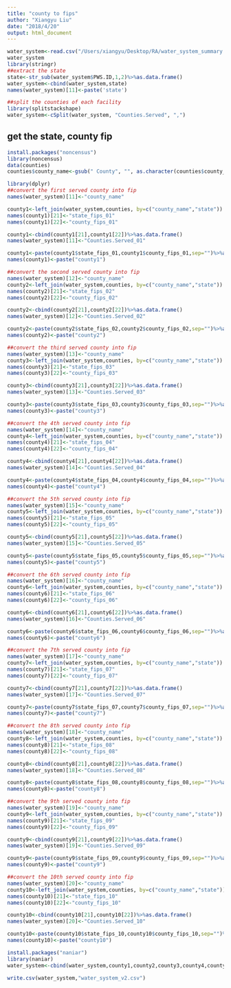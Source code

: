 ```yaml
---
title: "county to fips"
author: "Xiangyu Liu"
date: "2018/4/20"
output: html_document
---
```


```r
water_system<-read.csv("/Users/xiangyu/Desktop/RA/water_system_summary.csv")
water_system
library(stringr)
##extract the state
state<-str_sub(water_system$PWS.ID,1,2)%>%as.data.frame()
water_system<-cbind(water_system,state)
names(water_system)[11]<-paste('state')
```

```r
##split the counties of each facility
library(splitstackshape)
water_system<-cSplit(water_system, "Counties.Served", ",")
```

## get the state, county fip
```r
install.packages("noncensus")
library(noncensus)
data(counties)
counties$county_name<-gsub(" County", "", as.character(counties$county_name) )
```

```r
library(dplyr)
##convert the first served county into fip
names(water_system)[11]<-"county_name"

county1<-left_join(water_system,counties, by=c("county_name","state"))
names(county1)[21]<-"state_fips_01"
names(county1)[22]<-"county_fips_01"

county1<-cbind(county1[21],county1[22])%>%as.data.frame()
names(water_system)[11]<-"Counties.Served_01"

county1<-paste(county1$state_fips_01,county1$county_fips_01,sep="")%>%as.data.frame()
names(county1)<-paste("county1")

##convert the second served county into fip
names(water_system)[12]<-"county_name"
county2<-left_join(water_system,counties, by=c("county_name","state"))
names(county2)[21]<-"state_fips_02"
names(county2)[22]<-"county_fips_02"

county2<-cbind(county2[21],county2[22])%>%as.data.frame()
names(water_system)[12]<-"Counties.Served_02"

county2<-paste(county2$state_fips_02,county2$county_fips_02,sep="")%>%as.data.frame()
names(county2)<-paste("county2")

##convert the third served county into fip
names(water_system)[13]<-"county_name"
county3<-left_join(water_system,counties, by=c("county_name","state"))
names(county3)[21]<-"state_fips_03"
names(county3)[22]<-"county_fips_03"

county3<-cbind(county3[21],county3[22])%>%as.data.frame()
names(water_system)[13]<-"Counties.Served_03"

county3<-paste(county3$state_fips_03,county3$county_fips_03,sep="")%>%as.data.frame()
names(county3)<-paste("county3")

##convert the 4th served county into fip
names(water_system)[14]<-"county_name"
county4<-left_join(water_system,counties, by=c("county_name","state"))
names(county4)[21]<-"state_fips_04"
names(county4)[22]<-"county_fips_04"

county4<-cbind(county4[21],county4[22])%>%as.data.frame()
names(water_system)[14]<-"Counties.Served_04"

county4<-paste(county4$state_fips_04,county4$county_fips_04,sep="")%>%as.data.frame()
names(county4)<-paste("county4")

##convert the 5th served county into fip
names(water_system)[15]<-"county_name"
county5<-left_join(water_system,counties, by=c("county_name","state"))
names(county5)[21]<-"state_fips_05"
names(county5)[22]<-"county_fips_05"

county5<-cbind(county5[21],county5[22])%>%as.data.frame()
names(water_system)[15]<-"Counties.Served_05"

county5<-paste(county5$state_fips_05,county5$county_fips_05,sep="")%>%as.data.frame()
names(county5)<-paste("county5")

##convert the 6th served county into fip
names(water_system)[16]<-"county_name"
county6<-left_join(water_system,counties, by=c("county_name","state"))
names(county6)[21]<-"state_fips_06"
names(county6)[22]<-"county_fips_06"

county6<-cbind(county6[21],county6[22])%>%as.data.frame()
names(water_system)[16]<-"Counties.Served_06"

county6<-paste(county6$state_fips_06,county6$county_fips_06,sep="")%>%as.data.frame()
names(county6)<-paste("county6")

##convert the 7th served county into fip
names(water_system)[17]<-"county_name"
county7<-left_join(water_system,counties, by=c("county_name","state"))
names(county7)[21]<-"state_fips_07"
names(county7)[22]<-"county_fips_07"

county7<-cbind(county7[21],county7[22])%>%as.data.frame()
names(water_system)[17]<-"Counties.Served_07"

county7<-paste(county7$state_fips_07,county7$county_fips_07,sep="")%>%as.data.frame()
names(county7)<-paste("county7")

##convert the 8th served county into fip
names(water_system)[18]<-"county_name"
county8<-left_join(water_system,counties, by=c("county_name","state"))
names(county8)[21]<-"state_fips_08"
names(county8)[22]<-"county_fips_08"

county8<-cbind(county8[21],county8[22])%>%as.data.frame()
names(water_system)[18]<-"Counties.Served_08"

county8<-paste(county8$state_fips_08,county8$county_fips_08,sep="")%>%as.data.frame()
names(county8)<-paste("county8")

##convert the 9th served county into fip
names(water_system)[19]<-"county_name"
county9<-left_join(water_system,counties, by=c("county_name","state"))
names(county9)[21]<-"state_fips_09"
names(county9)[22]<-"county_fips_09"

county9<-cbind(county9[21],county9[22])%>%as.data.frame()
names(water_system)[19]<-"Counties.Served_09"

county9<-paste(county9$state_fips_09,county9$county_fips_09,sep="")%>%as.data.frame()
names(county9)<-paste("county9")

##convert the 10th served county into fip
names(water_system)[20]<-"county_name"
county10<-left_join(water_system,counties, by=c("county_name","state"))
names(county10)[21]<-"state_fips_10"
names(county10)[22]<-"county_fips_10"

county10<-cbind(county10[21],county10[22])%>%as.data.frame()
names(water_system)[20]<-"Counties.Served_10"

county10<-paste(county10$state_fips_10,county10$county_fips_10,sep="")%>%as.data.frame()
names(county10)<-paste("county10")
```

```r
install.packages("naniar")
library(naniar)
water_system<-cbind(water_system,county1,county2,county3,county4,county5,county6,county7,county8,county9,county10)

write.csv(water_system,"water_system_v2.csv")
```


